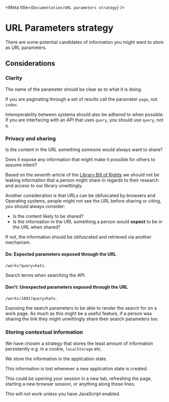 
<Meta title={`Documentation/URL parameters strategy`} />

# URL Parameters strategy
There are some potential candidates of information you might want to store as
URL parameters.

## Considerations

###  Clarity
The name of the parameter should be clear as to what it is doing.

If you are paginating through a set of results call the parameter `page`, not
`index`.

Interoperability between systems should also be adhered to when possible. If you
are interfacing with an API that uses `query`, you should use `query`, not `q`.


### Privacy and sharing
Is the content in the URL something someone would always want to share?

Does it expose any information that might make it possible for others to assume
intent?

Based on the seventh article of the [Library Bill of Rights](https://en.wikipedia.org/wiki/Library_Bill_of_Rights#cite_note-2)
we should not be leaking information that a person might share in regards to
their research and access to our library unwittingly.

Another consideration is that URLs can be obfuscated by browsers and Operating
systems, people might not see the URL before sharing or citing, you should
always consider:

- Is the content likely to be shared?
- Is the information in the URL something a person would __expect__ to be in the
  URL when shared?

If not, the information should be obfuscated and retrieved via another
mechanism.

#### Do: Expected parameters exposed through the URL
`/works?query=hats`.

Search terms when searching the API.

#### Don't: Unexpected parameters exposed through the URL
`/works/1001?query=hats`.

Exposing the search parameters to be able to render the search for on a work
page. As much as this might be a useful feature, if a person was sharing the
link they might unwittingly share their search parameters too.


### Storing contextual information
We have chosen a strategy that stores the least amount of information
persistently e.g. in a cookie, `localStorage` etc.

We store the information in the application state.

This information is lost whenever a new application state is created.

This could be opening your session in a new tab, refreshing the page, starting
a new browser session, or anything along those lines.

This will not work unless you have JavaScript enabled.
